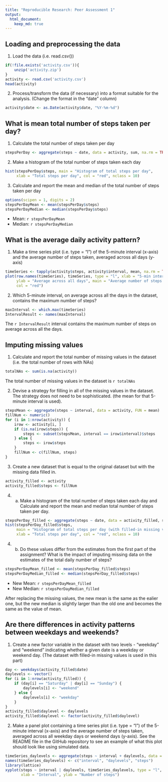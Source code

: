 ```yaml
---
title: "Reproducible Research: Peer Assessment 1"
output: 
  html_document:
    keep_md: true
---
```



## Loading and preprocessing the data
1. Load the data (i.e. read.csv())
```r
if(!file.exists('activity.csv')){
    unzip('activity.zip')
}
activity <- read.csv('activity.csv')
head(activity)
```

2. Process/transform the data (if necessary) into a format suitable for the analysis. (Change the format in the "date" column)
```r
activity$date <- as.Date(activity$date, "%Y-%m-%d")
```



## What is mean total number of steps taken per day?

1. Calculate the total number of steps taken per day
```r
stepsPerDay <- aggregate(steps ~ date, data = activity, sum, na.rm = TRUE)
```

2. Make a histogram of the total number of steps taken each day
```r
hist(stepsPerDay$steps, main = "Histogram of total steps per day", 
     xlab = "Total steps per day", col = "red", nclass = 10)
```

3. Calculate and report the mean and median of the total number of steps taken per day
```r
options(scipen = 1, digits = 2)
stepsPerDayMean <- mean(stepsPerDay$steps)
stepsPerDayMedian <- median(stepsPerDay$steps)
```
* Mean: `r stepsPerDayMean`
* Median: `r stepsPerDayMedian`



## What is the average daily activity pattern?

1. Make a time series plot (i.e. type = "l") of the 5-minute interval (x-axis) and the average number of steps taken, averaged across all days (y-axis)
```r
timeSeries <- tapply(activity$steps, activity$interval, mean, na.rm = TRUE)
plot(row.names(timeSeries), timeSeries, type = "l", xlab = "5-min interval", 
     ylab = "Average across all days", main = "Average number of steps taken per 5 minutes", 
     col = "red")
```

2. Which 5-minute interval, on average across all the days in the dataset, contains the maximum number of steps?
```r
maxInterval <- which.max(timeSeries)
IntervalResult <- names(maxInterval)
```
The `r IntervalResult` interval contains the maximum number of steps on average across all the days.



## Imputing missing values

1. Calculate and report the total number of missing values in the dataset (i.e. the total number of rows with NAs)
```r
totalNAs <- sum(is.na(activity))
```
The total number of missing values in the dataset is `r totalNAs`

2. Devise a strategy for filling in all of the missing values in the dataset. The strategy does not need to be sophisticated. (the mean for that 5-minute interval is used).
```r
stepsMean <- aggregate(steps ~ interval, data = activity, FUN = mean)
fillNum <- numeric()
for (i in 1:nrow(activity)) {
    irow <- activity[i, ]
    if (is.na(irow$steps)) {
        steps <- subset(stepsMean, interval == irow$interval)$steps
    } else {
        steps <- irow$steps
    }
    fillNum <- c(fillNum, steps)
}
```


3. Create a new dataset that is equal to the original dataset but with the missing data filled in.
```r
activity_filled <- activity
activity_filled$steps <- fillNum
```

4. (a) Make a histogram of the total number of steps taken each day and Calculate and report the mean and median total number of steps taken per day. 
```r
stepsPerDay_filled <- aggregate(steps ~ date, data = activity_filled, sum, na.rm = TRUE)
hist(stepsPerDay_filled$steps, 
     main = "Histogram of total steps per day (with filled-in missing values)", 
     xlab = "Total steps per day", col = "red", nclass = 10)
```

4. (b) Do these values differ from the estimates from the first part of the assignment? What is the impact of imputing missing data on the estimates of the total daily number of steps?
```r
stepsPerDayMean_filled <- mean(stepsPerDay_filled$steps)
stepsPerDayMedian_filled <- median(stepsPerDay_filled$steps)
```
- New Mean: `r stepsPerDayMean_filled`
- New Median: `r stepsPerDayMedian_filled`

After replacing the missing values, the new mean is the same as the ealier one, but the new median is slightly larger than the old one and becomes the same as the value of mean.



## Are there differences in activity patterns between weekdays and weekends?

1. Create a new factor variable in the dataset with two levels - "weekday" and "weekend" indicating whether a given date is a weekday or weekend day. (The dataset with filled-in missing values is used in this part)
```r
day <- weekdays(activity_filled$date)
daylevels <- vector()
for (i in 1:nrow(activity_filled)) {
    if (day[i] == "Saturday" | day[i] == "Sunday") {
        daylevels[i] <- "weekend"
    } else {
        daylevels[i] <- "weekday"
    }
}
activity_filled$daylevel <- daylevels
activity_filled$daylevel <- factor(activity_filled$daylevel)
```


2. Make a panel plot containing a time series plot (i.e. type = "l") of the 5-minute interval (x-axis) and the average number of steps taken, averaged across all weekday days or weekend days (y-axis). See the README file in the GitHub repository to see an example of what this plot should look like using simulated data.
```r
timeSeries_daylevels <- aggregate(steps ~ interval + daylevels, data = activity, mean)
names(timeSeries_daylevels) <- c("interval", "daylevels", "steps")
library(lattice)
xyplot(steps ~ interval | daylevels, timeSeries_daylevels, type = "l", layout = c(1, 2), 
       xlab = "Interval", ylab = "Number of steps")
```

